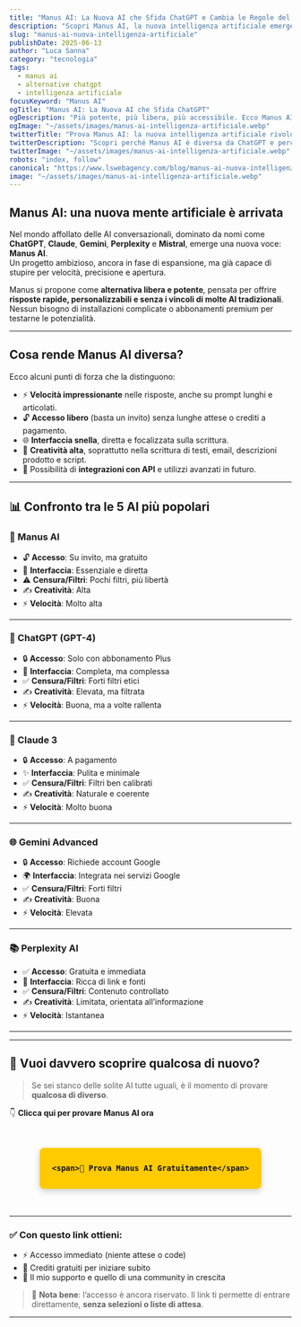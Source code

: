 ```yaml
---
title: "Manus AI: La Nuova AI che Sfida ChatGPT e Cambia le Regole del Gioco"
description: "Scopri Manus AI, la nuova intelligenza artificiale emergente che promette di rivoluzionare il settore. Più veloce, più libera, più potente. Ecco perché dovresti provarla oggi."
slug: "manus-ai-nuova-intelligenza-artificiale"
publishDate: 2025-06-13
author: "Luca Sanna"
category: "tecnologia"
tags:
  - manus ai
  - alternative chatgpt
  - intelligenza artificiale
focusKeyword: "Manus AI"
ogTitle: "Manus AI: La Nuova AI che Sfida ChatGPT"
ogDescription: "Più potente, più libera, più accessibile. Ecco Manus AI, la nuova intelligenza artificiale da provare subito."
ogImage: "~/assets/images/manus-ai-intelligenza-artificiale.webp"
twitterTitle: "Prova Manus AI: la nuova intelligenza artificiale rivoluzionaria"
twitterDescription: "Scopri perché Manus AI è diversa da ChatGPT e perché sta facendo parlare tutti."
twitterImage: "~/assets/images/manus-ai-intelligenza-artificiale.webp"
robots: "index, follow"
canonical: "https://www.lswebagency.com/blog/manus-ai-nuova-intelligenza-artificiale"
image: "~/assets/images/manus-ai-intelligenza-artificiale.webp"
---
```


## Manus AI: una nuova mente artificiale è arrivata

Nel mondo affollato delle AI conversazionali, dominato da nomi come **ChatGPT**, **Claude**, **Gemini**, **Perplexity** e **Mistral**, emerge una nuova voce: **Manus AI**.  
Un progetto ambizioso, ancora in fase di espansione, ma già capace di stupire per velocità, precisione e apertura.

Manus si propone come **alternativa libera e potente**, pensata per offrire **risposte rapide, personalizzabili e senza i vincoli di molte AI tradizionali**.  
Nessun bisogno di installazioni complicate o abbonamenti premium per testarne le potenzialità.

---

## Cosa rende Manus AI diversa?

Ecco alcuni punti di forza che la distinguono:

- ⚡ **Velocità impressionante** nelle risposte, anche su prompt lunghi e articolati.  
- 🔓 **Accesso libero** (basta un invito) senza lunghe attese o crediti a pagamento.  
- 🌐 **Interfaccia snella**, diretta e focalizzata sulla scrittura.  
- 🧠 **Creatività alta**, soprattutto nella scrittura di testi, email, descrizioni prodotto e script.  
- 🔗 Possibilità di **integrazioni con API** e utilizzi avanzati in futuro.

---

## 📊 Confronto tra le 5 AI più popolari

### 🧠 Manus AI
- 🔓 **Accesso**: Su invito, ma gratuito  
- 🎯 **Interfaccia**: Essenziale e diretta  
- ⚠️ **Censura/Filtri**: Pochi filtri, più libertà  
- ✍️ **Creatività**: Alta  
- ⚡ **Velocità**: Molto alta  

---

### 🤖 ChatGPT (GPT-4)
- 🔒 **Accesso**: Solo con abbonamento Plus  
- 🧩 **Interfaccia**: Completa, ma complessa  
- ✅ **Censura/Filtri**: Forti filtri etici  
- ✍️ **Creatività**: Elevata, ma filtrata  
- ⚡ **Velocità**: Buona, ma a volte rallenta  

---

### 🧬 Claude 3
- 🔒 **Accesso**: A pagamento  
- ✨ **Interfaccia**: Pulita e minimale  
- ✅ **Censura/Filtri**: Filtri ben calibrati  
- ✍️ **Creatività**: Naturale e coerente  
- ⚡ **Velocità**: Molto buona  

---

### 🌐 Gemini Advanced
- 🔒 **Accesso**: Richiede account Google  
- 🌍 **Interfaccia**: Integrata nei servizi Google  
- ✅ **Censura/Filtri**: Forti filtri  
- ✍️ **Creatività**: Buona  
- ⚡ **Velocità**: Elevata  

---

### 📚 Perplexity AI
- ✅ **Accesso**: Gratuita e immediata  
- 📖 **Interfaccia**: Ricca di link e fonti  
- ✅ **Censura/Filtri**: Contenuto controllato  
- ✍️ **Creatività**: Limitata, orientata all’informazione  
- ⚡ **Velocità**: Istantanea  

---

---

## 🎯 Vuoi davvero scoprire qualcosa di nuovo?

> Se sei stanco delle solite AI tutte uguali, è il momento di provare **qualcosa di diverso**.

👇 **Clicca qui per provare Manus AI ora**

<div style="text-align: center; margin: 3rem 0;">
  <a href="https://manus.im/invitation/GL7GLMYEQ4YKP3"
     style="
       display: inline-flex;
       align-items: center;
       gap: 0.75rem;
       background-color: #ffcb00;
       color: #111;
       font-size: 1rem;
       padding: 0.8rem 1.4rem;
       border-radius: 8px;
       font-weight: 600;
       text-decoration: none;
       box-shadow: 0 4px 12px rgba(0,0,0,0.2);
       transition: all 0.3s ease;
       transform: scale(1);
     "
     onmouseover="this.style.backgroundColor='#f5b000'; this.style.transform='scale(1.04)'"
     onmouseout="this.style.backgroundColor='#ffcb00'; this.style.transform='scale(1)'">
     
  
    
    <span>🚀 Prova Manus AI Gratuitamente</span>
  </a>
</div>

---

### ✅ Con questo link ottieni:
- ⚡ Accesso immediato (niente attese o code)  
- 🎁 Crediti gratuiti per iniziare subito  
- 🤝 Il mio supporto e quello di una community in crescita

> 🛑 **Nota bene**: l’accesso è ancora riservato. Il link ti permette di entrare direttamente, **senza selezioni o liste di attesa**.

---